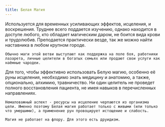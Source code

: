 ```yaml
---
title: Белая Магия
---
```


<ButtonCover src="pic.jpg" title="Белая Магия" />
<BlockquoteBox text>
    Используется для временных усиливающих эффектов, исцеления, и воскрешения. Труднее всего поддается изучению, однако находится в доступе любого, кто обладает магическим даром, не боится вида крови и трудолюбив.
    Преподается практически везде, так же можно найти наставника в любом крупном городе.

    Обычно маги этой ветви выступают как поддержка на поле боя, работники лазарета, личные целители в богатых семьях или продают свои услуги как наёмные чародеи.
</BlockquoteBox>
<BlockquoteBox text warning>
    Для того, чтобы эффективно использовать Белую магию, особенно её руны исцеления, необходимо знать медицину и анатомию, а также, опционально, алхимию, травничество. Ни один целитель не проведет полного восстановления пациента, не имея навыков в перечисленных направлениях.

    Немаловажный аспект - ресурсы на исцеление черпаются из организма цели. Именно поэтому Белая магия работает только с живыми (или только что умершими), а применение рун провоцирует истощение и слабость.

    Магия не работает на флору. Для этого есть друидизм.
</BlockquoteBox>
<RuneList branch="Белая Магия"/>